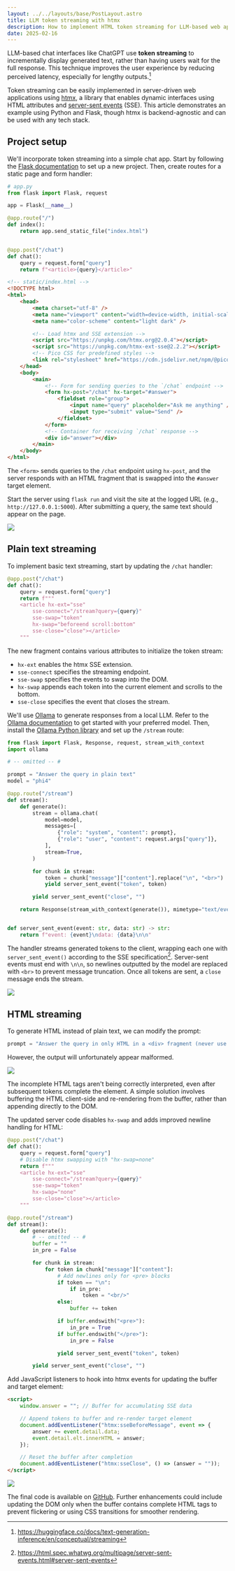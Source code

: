 ```yaml
---
layout: ../../layouts/base/PostLayout.astro
title: LLM token streaming with htmx
description: How to implement HTML token streaming for LLM-based web applications with htmx's Server Sent Events (SSE) extension.
date: 2025-02-16
---
```


LLM-based chat interfaces like ChatGPT use **token streaming** to incrementally display generated text, rather than having users wait for the full response. This technique improves the user experience by reducing perceived latency, especially for lengthy outputs.[^1]

Token streaming can be easily implemented in server-driven web applications using [htmx](https://htmx.org), a library that enables dynamic interfaces using HTML attributes and [server-sent events](https://developer.mozilla.org/en-US/docs/Web/API/Server-sent_events) (SSE). This article demonstrates an example using Python and Flask, though htmx is backend-agnostic and can be used with any tech stack.

## Project setup

We'll incorporate token streaming into a simple chat app. Start by following the [Flask documentation](https://flask.palletsprojects.com/en/stable/installation/) to set up a new project. Then, create routes for a static page and form handler:

```python
# app.py
from flask import Flask, request

app = Flask(__name__)

@app.route("/")
def index():
    return app.send_static_file("index.html")


@app.post("/chat")
def chat():
    query = request.form["query"]
    return f"<article>{query}</article>"
```

```html
<!-- static/index.html -->
<!DOCTYPE html>
<html>
    <head>
        <meta charset="utf-8" />
        <meta name="viewport" content="width=device-width, initial-scale=1" />
        <meta name="color-scheme" content="light dark" />

        <!-- Load htmx and SSE extension -->
        <script src="https://unpkg.com/htmx.org@2.0.4"></script>
        <script src="https://unpkg.com/htmx-ext-sse@2.2.2"></script>
        <!-- Pico CSS for predefined styles -->
        <link rel="stylesheet" href="https://cdn.jsdelivr.net/npm/@picocss/pico@2/css/pico.classless.min.css" />
    </head>
    <body>
        <main>
            <!-- Form for sending queries to the `/chat` endpoint -->
            <form hx-post="/chat" hx-target="#answer">
                <fieldset role="group">
                    <input name="query" placeholder="Ask me anything" />
                    <input type="submit" value="Send" />
                </fieldset>
            </form>
            <!-- Container for receiving `/chat` response -->
            <div id="answer"></div>
        </main>
    </body>
</html>

```

The `<form>` sends queries to the `/chat` endpoint using `hx-post`, and the server responds with an HTML fragment that is swapped into the `#answer` target element.

Start the server using `flask run` and visit the site at the logged URL (e.g., `http://127.0.0.1:5000`). After submitting a query, the same text should appear on the page.

![](../../assets/posts/htmx-token-streaming-01.png)

## Plain text streaming

To implement basic text streaming, start by updating the `/chat` handler:

```python
@app.post("/chat")
def chat():
    query = request.form["query"]
    return f"""
    <article hx-ext="sse"
        sse-connect="/stream?query={query}"
        sse-swap="token"
        hx-swap="beforeend scroll:bottom"
        sse-close="close"></article>
    """
```

The new fragment contains various attributes to initialize the token stream:

- `hx-ext` enables the htmx SSE extension.
- `sse-connect` specifies the streaming endpoint.
- `sse-swap` specifies the events to swap into the DOM.
- `hx-swap` appends each token into the current element and scrolls to the bottom.
- `sse-close` specifies the event that closes the stream.

We'll use [Ollama](https://ollama.com) to generate responses from a local LLM. Refer to the [Ollama documentation](https://github.com/ollama/ollama/blob/main/README.md#quickstart) to get started with your preferred model. Then, install the [Ollama Python library](https://github.com/ollama/ollama-python) and set up the `/stream` route:

```python
from flask import Flask, Response, request, stream_with_context
import ollama

# -- omitted -- #

prompt = "Answer the query in plain text"
model = "phi4"

@app.route("/stream")
def stream():
    def generate():
        stream = ollama.chat(
            model=model,
            messages=[
                {"role": "system", "content": prompt},
                {"role": "user", "content": request.args["query"]},
            ],
            stream=True,
        )

        for chunk in stream:
            token = chunk["message"]["content"].replace("\n", "<br>")
            yield server_sent_event("token", token)

        yield server_sent_event("close", "")

    return Response(stream_with_context(generate()), mimetype="text/event-stream")


def server_sent_event(event: str, data: str) -> str:
    return f"event: {event}\ndata: {data}\n\n"

```

The handler streams generated tokens to the client, wrapping each one with `server_sent_event()` according to the SSE specification[^2]. Server-sent events must end with `\n\n`, so newlines outputted by the model are replaced with `<br>` to prevent message truncation. Once all tokens are sent, a `close` message ends the stream.

![](../../assets/posts/htmx-token-streaming-02.png)

## HTML streaming

To generate HTML instead of plain text, we can modify the prompt:

```python
prompt = "Answer the query in only HTML in a <div> fragment (never use full <html> or backticks)"
```

However, the output will unfortunately appear malformed.

![](../../assets/posts/htmx-token-streaming-03.png)

The incomplete HTML tags aren't being correctly interpreted, even after subsequent tokens complete the element. A simple solution involves buffering the HTML client-side and re-rendering from the buffer, rather than appending directly to the DOM.

The updated server code disables `hx-swap` and adds improved newline handling for HTML:

```python
@app.post("/chat")
def chat():
    query = request.form["query"]
    # Disable htmx swapping with "hx-swap=none"
    return f"""
    <article hx-ext="sse"
        sse-connect="/stream?query={query}"
        sse-swap="token"
        hx-swap="none"
        sse-close="close"></article>
    """

@app.route("/stream")
def stream():
    def generate():
        # -- omitted -- #
        buffer = ""
        in_pre = False

        for chunk in stream:
            for token in chunk["message"]["content"]:
                # Add newlines only for <pre> blocks
                if token == "\n":
                    if in_pre:
                        token = "<br/>"
                else:
                    buffer += token

                if buffer.endswith("<pre>"):
                    in_pre = True
                if buffer.endswith("</pre>"):
                    in_pre = False

                yield server_sent_event("token", token)

        yield server_sent_event("close", "")

```

Add JavaScript listeners to hook into htmx events for updating the buffer and target element:

```html
<script>
    window.answer = ""; // Buffer for accumulating SSE data

    // Append tokens to buffer and re-render target element
    document.addEventListener("htmx:sseBeforeMessage", event => {
        answer += event.detail.data;
        event.detail.elt.innerHTML = answer;
    });

    // Reset the buffer after completion
    document.addEventListener("htmx:sseClose", () => (answer = ""));
</script>
```

![](../../assets/posts/htmx-token-streaming-04.png)

The final code is available on [GitHub](https://gist.github.com/ritamsarmah/084c6ac7c374c17cd300cd9d211a6fe4). Further enhancements could include updating the DOM only when the buffer contains complete HTML tags to prevent flickering or using CSS transitions for smoother rendering.

[^1]: https://huggingface.co/docs/text-generation-inference/en/conceptual/streaming
[^2]: https://html.spec.whatwg.org/multipage/server-sent-events.html#server-sent-events
